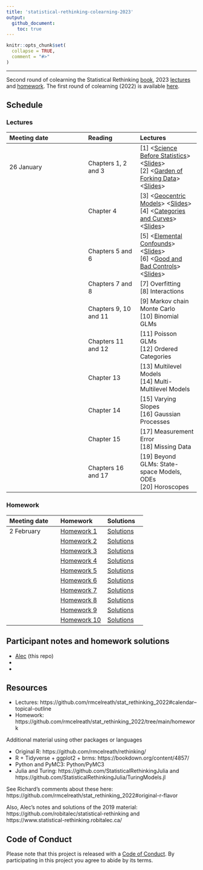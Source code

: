 ```yaml
---
title: 'statistical-rethinking-colearning-2023'
output: 
  github_document:
    toc: true
---
```


<!-- README.md is generated from README.Rmd. Please edit that file -->

```r
knitr::opts_chunk$set(
  collapse = TRUE,
  comment = "#>"
)
```

---

Second round of colearning the Statistical Rethinking 
[book](https://xcelab.net/rm/statistical-rethinking/), 2023 [lectures](https://www.youtube.com/playlist?list=PLDcUM9US4XdPz-KxHM4XHt7uUVGWWVSus) and 
[homework](https://github.com/rmcelreath/stat_rethinking_2023/tree/main/homework).
The first round of colearning (2022) is available [here](https://github.com/robitalec/statistical-rethinking-colearning-2022).




## Schedule

### Lectures

| Meeting date | Reading  | Lectures  |
| :----------- | :------- | :-------- |
| 26 January   | Chapters 1, 2 and 3 | [1] <[Science Before Statistics](https://www.youtube.com/watch?v=FdnMWdICdRs&list=PLDcUM9US4XdPz-KxHM4XHt7uUVGWWVSus&index=1)> <[Slides](https://speakerdeck.com/rmcelreath/statistical-rethinking-2023-lecture-01)> <br> [2] <[Garden of Forking Data](https://www.youtube.com/watch?v=R1vcdhPBlXA&list=PLDcUM9US4XdPz-KxHM4XHt7uUVGWWVSus&index=2)> <[Slides](https://speakerdeck.com/rmcelreath/statistical-rethinking-2023-lecture-02)>
| | Chapter 4 | [3] <[Geocentric Models](https://www.youtube.com/watch?v=tNOu-SEacNU&list=PLDcUM9US4XdPz-KxHM4XHt7uUVGWWVSus&index=3)> <[Slides](https://speakerdeck.com/rmcelreath/statistical-rethinking-2023-lecture-03)> <br> [4] <[Categories and Curves](https://www.youtube.com/watch?v=F0N4b7K_iYQ&list=PLDcUM9US4XdPz-KxHM4XHt7uUVGWWVSus&index=4)> <[Slides](https://speakerdeck.com/rmcelreath/statistical-rethinking-2023-lecture-04)>
| | Chapters 5 and 6 |  [5] <[Elemental Confounds](https://www.youtube.com/watch?v=mBEA7PKDmiY&list=PLDcUM9US4XdPz-KxHM4XHt7uUVGWWVSus&index=5)> <[Slides](https://speakerdeck.com/rmcelreath/statistical-rethinking-2023-lecture-05)> <br> [6] <[Good and Bad Controls](https://www.youtube.com/watch?v=uanZZLlzKHw&list=PLDcUM9US4XdPz-KxHM4XHt7uUVGWWVSus&index=6)> <[Slides](https://speakerdeck.com/rmcelreath/statistical-rethinking-2023-lecture-06)>
| | Chapters 7 and 8 | [7] Overfitting <br> [8] Interactions
| | Chapters 9, 10 and 11 | [9] Markov chain Monte Carlo <br> [10] Binomial GLMs
| | Chapters 11 and 12 | [11] Poisson GLMs <br> [12] Ordered Categories
| | Chapter 13 | [13] Multilevel Models <br> [14] Multi-Multilevel Models
| | Chapter 14 | [15] Varying Slopes <br> [16] Gaussian Processes
| | Chapter 15 | [17] Measurement Error <br> [18] Missing Data
| | Chapters 16 and 17 | [19] Beyond GLMs: State-space Models, ODEs <br> [20] Horoscopes



### Homework

| Meeting date | Homework    | Solutions | 
| :----------- | :---------- | :-------- |
| 2 February   | [Homework 1](https://github.com/rmcelreath/stat_rethinking_2023/blob/main/homework/week01.pdf) | [Solutions](https://github.com/rmcelreath/stat_rethinking_2023/blob/main/homework/week01-solutions.pdf) | 
|              | [Homework 2](https://github.com/rmcelreath/stat_rethinking_2023/blob/main/homework/week02.pdf) | [Solutions](https://github.com/rmcelreath/stat_rethinking_2023/blob/main/homework/week02-solutions.pdf) | 
|              | [Homework 3](https://github.com/rmcelreath/stat_rethinking_2023/blob/main/homework/week03.pdf) | [Solutions](https://github.com/rmcelreath/stat_rethinking_2023/blob/main/homework/week03-solutions.pdf) | 
|              | [Homework 4](https://github.com/rmcelreath/stat_rethinking_2023/blob/main/homework/week04.pdf) | [Solutions](https://github.com/rmcelreath/stat_rethinking_2023/blob/main/homework/week04-solutions.pdf) | 
|              | [Homework 5](https://github.com/rmcelreath/stat_rethinking_2023/blob/main/homework/week05.pdf) | [Solutions](https://github.com/rmcelreath/stat_rethinking_2023/blob/main/homework/week05-solutions.pdf) | 
|              | [Homework 6](https://github.com/rmcelreath/stat_rethinking_2023/blob/main/homework/week06.pdf) | [Solutions](https://github.com/rmcelreath/stat_rethinking_2023/blob/main/homework/week06-solutions.pdf) | 
|              | [Homework 7](https://github.com/rmcelreath/stat_rethinking_2023/blob/main/homework/week07.pdf) | [Solutions](https://github.com/rmcelreath/stat_rethinking_2023/blob/main/homework/week07-solutions.pdf) | 
|              | [Homework 8](https://github.com/rmcelreath/stat_rethinking_2023/blob/main/homework/week08.pdf) | [Solutions](https://github.com/rmcelreath/stat_rethinking_2023/blob/main/homework/week08-solutions.pdf) | 
|              | [Homework 9](https://github.com/rmcelreath/stat_rethinking_2023/blob/main/homework/week09.pdf) | [Solutions](https://github.com/rmcelreath/stat_rethinking_2023/blob/main/homework/week09-solutions.pdf) | 
|              | [Homework 10](https://github.com/rmcelreath/stat_rethinking_2023/blob/main/homework/week10.pdf) | [Solutions](https://github.com/rmcelreath/stat_rethinking_2023/blob/main/homework/week10-solutions.pdf) | 



## Participant notes and homework solutions

- [Alec](https://github.com/robitalec/statistical-rethinking-colearning-2023) (this repo)
- 
- 



## Resources

* Lectures: https://github.com/rmcelreath/stat_rethinking_2022#calendar--topical-outline
* Homework: https://github.com/rmcelreath/stat_rethinking_2022/tree/main/homework

Additional material using other packages or languages

* Original R: https://github.com/rmcelreath/rethinking/
* R + Tidyverse + ggplot2 + brms: https://bookdown.org/content/4857/
* Python and PyMC3: Python/PyMC3
* Julia and Turing: https://github.com/StatisticalRethinkingJulia and https://github.com/StatisticalRethinkingJulia/TuringModels.jl

See Richard's comments about these here: https://github.com/rmcelreath/stat_rethinking_2022#original-r-flavor

Also, Alec's notes and solutions of the 2019 material: https://github.com/robitalec/statistical-rethinking and https://www.statistical-rethinking.robitalec.ca/



## Code of Conduct

Please note that this project is released with a [Code of
Conduct](CODE_OF_CONDUCT.md). By participating in this project you agree to abide by its terms.
